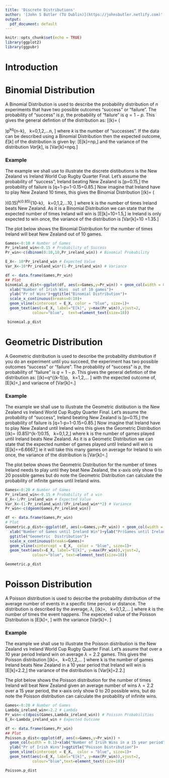 ```yaml
---
title: 'Discrete Distributions'
author: '[John S Butler (TU Dublin)](https://johnsbutler.netlify.com)'
output:
  pdf_document: default
---
```


```r
knitr::opts_chunk$set(echo = TRUE)
library(ggplot2)
library(ggpubr)

```
# Introduction



# Binomial Distribution
A Binomial Distribution is used to describe the probability distribution of $n$ experiments that have two possible outcomes "success" or "failure".
The probability of "success" is $p$, the probability of "failure" is $q=1-p$.
This gives the general defintion of the distribution as:
\[\Pr(k)= \left( \begin{array}{c}
	n  \\
	k  \\
	\end{array} \right)p^kq^{n-k}, \ \ k=0,1,2,...n, \]
where $k$ is the number of "successes". 
If the data can be described using a Binomial Distribution then the expected outcome, $E[k]$ of the distribution is given by:
\[E[k]=np,\]
and the variance of the distribution $Var[k]$, is 
\[Var[k]=npq.\]
	
### Example
The example we shall use to illustrate the discrete distibutions is the New Zealand vs Ireland World Cup Rugby Quarter Final.
Let's assume the probability of "success", Ireland beating New Zealand is 
\[p=0.15,\]
the probability of failure is 
\[q=1-p=1-0.15=0.85.\]
Now imagine that Ireland have to play New Zealand 10 times, this gives the Binomial Distribution
\[\Pr(k)= \left( \begin{array}{c}
	10  \\
	k  \\
	\end{array} \right)(0.15)^k(0.85)^{10-k}, \ \ k=0,1,2,...10, \]
	where k is the number of times Ireland beats New Zealand.
As it is a Binomial Distribution we can state that the expected number of times Ireland will win is
\[E[k]=10\times0.15=1.5,\]
ie Ireland is only expected to win once, the variance of the distribution is 
\[Var[k]=10\times 0.15 \times 0.85=1.35.\]

The plot below shows the Binomial Distribution for the number of times Ireland will beat New Zealand out of 10 games.

```r
Games<-0:10 # Number of Games
Pr_ireland_win<-0.15 # Probability of Success
Pr_win<-c(dbinom(0:10,10,Pr_ireland_win)) # Binomial Probability 

E_X<- 10*Pr_ireland_win # Expected Value
Var_X<-10*Pr_ireland_win*(1-Pr_ireland_win) # Variance

df <- data.frame(Games,Pr_win)
## Plot
binomial.p_dist<-ggplot(df, aes(x=Games,y=Pr_win)) + geom_col(width = 0.1)+
  xlab("Number of Irish Wins  out of 10 games")+
  ylab("Pr of Wins")+ggtitle("Binomial Distribution")+
  scale_x_continuous(breaks=0:10)+ 
  geom_vline(xintercept = E_X, color = "blue", size=1)+
  geom_text(aes(x=E_X, label="E[k]", y=max(Pr_win)),vjust=2, 
            colour="blue",  text=element_text(size=18))

 binomial.p_dist

```

# Geometric Distribution

A Geometric distribution is used to describe the probability distribution if you do an experiment until you succeed, the experiment has two possible outcomes "success" or "failure".
The probability of "success" is $p$, the probability of "failure" is $q=1-p$.
This gives the general defintion of the distribution as:
\[\Pr(k)=q^{(k-1)}p, \ \ k=1,2,... \]
with the expected outcome of,
\[E[k]=\frac{1}{p},\] 
and variacne of 
\[Var[k]=\frac{q}{p^2}.\]
	
### Example

The example we shall use to illustrate the Geometric distibution is the New Zealand vs Ireland World Cup Rugby Quarter Final.
Let's assume the probability of "success", Ireland beating New Zealand is 
\[p=0.15,\]
the probability of failure is 
\[q=1-p=1-0.15=0.85.\]
Now imagine that Ireland have to play New Zealand until Ireland wins this gives the Geometric Distribution
\[\Pr(k)= (0.85)^{k-1}0.15, \ \ k=0,1,2,\cdots \]
	where k is the number of games played until Ireland beats New Zealand.
As it is a Geometic Distribution we can state that the expected number of games played until Ireland will win is
\[E[k]=\frac{1}{0.15}=6.6667,\]
ie it will take this many games on average for Ireland to win once, the variance of the distribution is 
\[Var[k]=\frac{0.85}{0.15^2}.\]

The plot below shows the Geometric Distribution for the number of times Ireland needs to play until they beat New Zealand, the x-axis only show $0$ to $20$ possible games but do note the Geometric Distribution can calculate the probability of infinite games until Ireland wins.
```r
Games<-0:20 # Number of Games
Pr_ireland_win<-0.15 # Probability of a win
E_X<-1/Pr_ireland_win # Expected Value
Var_X<-(1-Pr_ireland_win)/(Pr_ireland_win**2) # Variance
Pr_win<-c(dgeom(Games,Pr_ireland_win))

df <- data.frame(Games,Pr_win)
# Plot
Geometric.p_dist<-ggplot(df, aes(x=Games,y=Pr_win)) + geom_col(width = 0.1)+
  xlab("Number of Games until Ireland Win")+ylab("Pr(Games until Ireland Win)")+
  ggtitle("Geometric  Distribution")+
  scale_x_continuous(breaks=Games)+ 
  geom_vline(xintercept = E_X,  color = "blue", size=1)+
  geom_text(aes(x=E_X, label="E[k]", y=max(Pr_win)),vjust=2, 
            colour="blue", text=element_text(size=18))

Geometric.p_dist

```


# Poisson Distribution
A Poisson distribution  is used to describe the probability distribution of the average number of events in a specific time period or distance.
The distribution is described by the average, $\lambda$,
\[\Pr(k)=\frac{\lambda^ke^{-\lambda}}{k!}, \ \ k=0,1,2,... \]
where $k$ is the number of times the event happens. The expeceted value of the Poisson Distribution is
\[E[k]=\lambda, \]
with the variance
\[Var[k]=\lambda. \]

### Example
The example we shall use to illustrate the Poisson distribution is the New Zealand vs Ireland World Cup Rugby Quarter Final.
Let's assume that over a 10 year period Ireland win on average $\lambda=2.2$ games. This gives the Poisson distribution
\[\Pr(k)=\frac{2.2^ke^{-2.2}}{k!}, \ \ k=0,1,2,... \]
	where k is the number of games Ireland beats New Zealand in a 10 year period that Ireland will win is 
\[E[k]=2.2,\]
the variance of the distribution is 
\[Var[k]=2.2.\]

The plot below shows the Poisson distribution for the number of times Ireland will beat New Zealand given an average number of wins $\lambda=2.2$ over a 15 year period, the x-axis only show $0$ to $20$ possible wins, but do note the Poisson distribution can calculate the probability of infinite wins.

```r
Games<-0:20 # Number of Games
Lambda_ireland_win<-2.2 # Lambda
Pr_win<-c(dpois(Games,Lambda_ireland_win)) # Poisson Probabilities
E_X<-Lambda_ireland_win # Expected Outcome

df <- data.frame(Games,Pr_win)
## Plot
Poisson.p_dist<-ggplot(df, aes(x=Games,y=Pr_win)) + 
  geom_col(width = 0.1)+xlab("Number of Irish Wins in a 15 year period")+
  ylab("Pr of Irish Wins")+ggtitle("Poisson Distribution")+ 
  geom_vline(xintercept = E_X,  color = "blue", size=1)+
  geom_text(aes(x=E_X, label="E[k]", y=max(Pr_win)),vjust=2,
            colour="blue",text=element_text(size=18))

Poisson.p_dist
```

